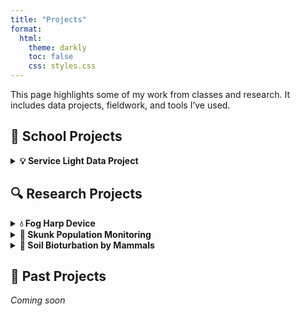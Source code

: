 ```yaml
---
title: "Projects"
format: 
  html:
    theme: darkly
    toc: false
    css: styles.css
---
```


This page highlights some of my work from classes and research. It includes data projects, fieldwork, and tools I’ve used.


## 🏫 School Projects

<details>
  <summary><strong>💡 Service Light Data Project</strong></summary>

**UCSB**
**Course:** ENVS 193DS – Data Science for Environmental Studies  

I explored the relationship between lighting conditions and service calls using a custom dataset of 108 observations. Deliverables included bar charts, a summary table, and a blinking lightboard animation.

<details>
  <summary><strong>Tools</strong></summary>
  RStudio (tidyverse, here, flextable, janitor, ggtext, ggfx, gganimate, showtext), Quarto  
</details>

<details>
  <summary><strong>Reflection</strong></summary>


<blockquote>
  “It requires you to actually <em>think</em> about your data.” – An Bui, said before every statistical test ever
</blockquote>

This project made me think harder about data than I expected. After attempting to collect AND use my own data, I am humbled. Lessons were learned. Tears were shed.
</details>

<details>
  <summary><strong> Example Code</strong></summary>

```r
# Clean and standardize help and working columns
clean_service_data <- service_data |>  # using service_data set
  mutate(
    help = toupper(help),
    working = toupper(working),
    # Convert the uppercase text to logical TRUE/FALSE values
    help = as.logical(help), 
    working = as.logical(working)
  )
``` 
</details>

<details>
  <summary><strong>Visuals</strong></summary>
  
![Service Light Table](/media/light_table.jpg)


![Service Light Graph](/media/service_light_bar.jpg)


<figure style="text-align: left;">
  <img src="media/blinking_lights.gif" width="400px" style="margin: 10px 0;" />
  <figcaption style="margin-top: 5px;">Service Light Visual</figcaption>
</figure>
</details>

[GitHub Repo](https://github.com/RebeccaLMartinez/ENVS-193DS_homework-03)  
[View Live](https://rebeccalmartinez.github.io/ENVS-193DS_homework-03/code/ENVS-193DS_homework-03.html)


</details>




## 🔍 Research Projects



<details>
  <summary><strong>💧 Fog Harp Device</strong></summary>

**Affiliation:** UCSB Office of Education Partnerships  

Designing and field-testing fogwater monitoring devices (fog harp) to measure fog water lveels.

</details>

<details>
  <summary><strong>🦨 Skunk Population Monitoring</strong></summary>

**Affiliation:** UCSB-Smithsonian Scholars Program (OEP) 

Undergraduate research using camera traps to monitor and quantify skunk populations on Santa Cruz Island.

</details>

<details>
  <summary><strong>🌱 Soil Bioturbation by Mammals</strong></summary>

**Affiliation:** UCNRS Field Science Fellowship  
**Mentor:** Dr. Iris Holzer  

Investigating how small mammals like gophers and ground squirrels influence soil processes through bioturbation. Includes paired site comparisons.

</details>

## 📁 Past Projects

*Coming soon*

